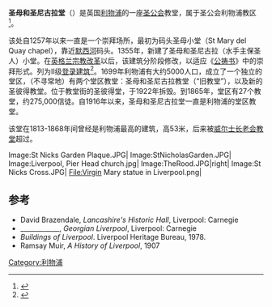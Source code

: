 {{Infobox church
| name                   = 圣母和圣尼古拉堂
| image                  = Church of Our Lady and Saint Nicholas, Liverpool 2.jpg
| coordinates display    = inline,title
| coordinates={{coord|53.4070|-2.9948|display=inline,title|region:GB_scale:2000}}
| location               = 英国[[利物浦|利物浦]]
| denomination        = [[圣公会|圣公会]]
| churchmanship      = {{Link-en|盎格魯大公主義|Anglo-Catholicism|盎格魯大公派}}
| website                = {{URL| www.livpc.co.uk}} 
| architect              = Edward C. Butler (教堂) <br /> Thomas Harrison (钟楼)
| years built            = 1811 (钟楼) <br /> 1949 (教堂)
| completed date         = 1815 (钟楼) <br /> 1952 (教堂)
}}
'''圣母和圣尼古拉堂'''（{{lang-en|Church of Our Lady and Saint Nicholas}}）是英国[[利物浦|利物浦]]的一座[[圣公会|圣公会]]教堂，属于圣公会利物浦教区<ref>{{citation |url= http://www.liverpool.anglican.org/index.php?p=382 |title= Deanery of Liverpool North |accessdate= 2008-11-11 |publisher= 利物浦教区 |archive-date= 2015-04-02 |archive-url= https://web.archive.org/web/20150402162530/http://www.liverpool.anglican.org/index.php?p=382 |dead-url= no }}</ref>。

该处自1257年以来一直是一个崇拜场所，最初为码头圣母小堂（St Mary del Quay chapel），靠近[[默西河|默西河]]码头。1355年，新建了圣母和圣尼古拉（水手主保圣人）小堂。在[[英格兰宗教改革|英格兰宗教改革]]以后，该建筑分阶段修改，以适应《[[公祷书|公祷书]]》中的崇拜形式。列为II级[[登录建筑|登录建筑]]<ref>{{National Heritage List for England |num= 1205993|desc= Church of Our Lady and St Nicholas, Liverpool|access-date=2013-07-08|mode=cs2}}</ref>。1699年利物浦有大约5000人口，成立了一个独立的堂区，（不寻常地）有两个堂区教堂：圣母和圣尼古拉教堂（“旧教堂”），以及新的圣彼得教堂。位于教堂街的圣彼得堂，于1922年拆毁。到1865年，堂区有27个教堂，约275,000信徒。自1916年以来，圣母和圣尼古拉堂一直是利物浦的堂区教堂。

该堂在1813-1868年间曾经是利物浦最高的建筑，高53米，后来被[[威尔士长老会教堂_(利物浦)|威尔士长老会教堂]]超过。

<gallery>
Image:St Nicks Garden Plaque.JPG|
Image:StNicholasGarden.JPG|
Image:Liverpool, Pier Head church.jpg|
Image:TheRood.JPG|right|
Image:St Nicks Cross.JPG|
File:Virgin Mary statue in Liverpool.png|
</gallery>

==参考==
{{Reflist}}
*David Brazendale, ''Lancashire's Historic Hall'', Liverpool: Carnegie
*____________, ''Georgian Liverpool'', Liverpool: Carnegie
*''Buildings of Liverpool''. Liverpool Heritage Bureau, 1978.
*Ramsay Muir, ''A History of Liverpool'', 1907
[[Category:利物浦|Category:利物浦]]